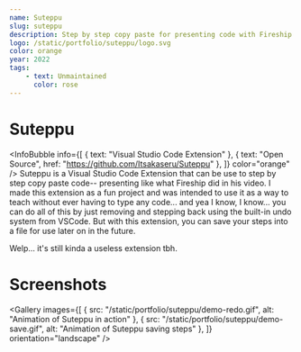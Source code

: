 ```yaml
---
name: Suteppu
slug: suteppu
description: Step by step copy paste for presenting code with Fireship style for Visual Studio Code.
logo: /static/portfolio/suteppu/logo.svg
color: orange
year: 2022
tags:
    - text: Unmaintained
      color: rose
---
```


# Suteppu
<InfoBubble 
    info={[
        { text: "Visual Studio Code Extension" },
        { text: "Open Source", href: "https://github.com/Itsakaseru/Suteppu" },
    ]}
    color="orange"
/>
Suteppu is a Visual Studio Code Extension that can be use to step by step copy paste code-- presenting like what Fireship did in his video. I made this extension as a fun project and was intended to use it as a way to teach without ever having to type any code... and yea I know, I know... you can do all of this by just removing and stepping back using the built-in undo system from VSCode. But with this extension, you can save your steps into a file for use later on in the future.

Welp... it's still kinda a useless extension tbh.

# Screenshots
<Gallery
    images={[
        { src: "/static/portfolio/suteppu/demo-redo.gif", alt: "Animation of Suteppu in action" },
        { src: "/static/portfolio/suteppu/demo-save.gif", alt: "Animation of Suteppu saving steps" },
    ]}
    orientation="landscape"
/>
